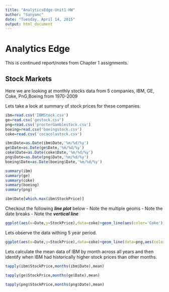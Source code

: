 ```yaml
---
title: "AnalyticsEdge-Unit1-HW"
author: "Sanyamc"
date: "Tuesday, April 14, 2015"
output: html_document
---
```



    Analytics Edge
========================
This is continued report/notes from Chapter 1 assignments.

Stock Markets
----------------------
Here we are looking at monthly stocks data from 5 companies, IBM, GE, Coke, PnG,Boeing from 1970-2009

Lets take a look at summary of stock prices for these companies. 



```r
ibm=read.csv('IBMStock.csv')
ge=read.csv('gestock.csv')
png=read.csv('procterGamblestock.csv')
boeing=read.csv('boeingstock.csv')
coke=read.csv('cocacolastock.csv')

ibm$Date=as.Date(ibm$Date,'%m/%d/%y')
ge$Date=as.Date(ge$Date,'%m/%d/%y')
coke$Date=as.Date(coke$Date,'%m/%d/%y')
png$Date=as.Date(png$Date,'%m/%d/%y')
boeing$Date=as.Date(boeing$Date,'%m/%d/%y')

summary(ibm)
summary(ge)
summary(coke)
summary(boeing)
summary(png)

ibm$Date[which.max(ibm$StockPrice)]

```

Checkout the following ***line plot*** below
- Note the multiple geoms
- Note the date breaks
- Note the ***vertical line***
```r

ggplot(aes(x=Date,y=StockPrice),data=coke)+geom_line(aes(color='Coke'))+geom_line(data=png,aes(color='PnG'))+geom_line(data=ibm,aes(color='IBM',colour='black'))+geom_line(data=boeing,aes(color='Boeing'))+geom_line(data=ge,aes(color='GE'))+scale_x_date(breaks="2 year")+geom_vline(xintercept=as.numeric(as.Date('2000-03-01')),alpha=1/4,linetype=2)

```
Lets observe the data withing 5 year period.
```r

ggplot(aes(x=Date,y=StockPrice),data=coke)+geom_line(data=png,aes(color='PnG'))+geom_line(data=ibm,aes(color='IBM',colour='black'))+geom_line(data=boeing,aes(color='Boeing'))+geom_line(data=ge,aes(color='GE'))+geom_line(aes(color='Coke'))+scale_x_date(limits=c(as.Date("2004-01-01"),as.Date("2005-12-01")))+geom_vline(xintercept=as.numeric(as.Date('2000-03-01')),alpha=1/4,linetype=2)+scale_y_discrete(breaks=seq(0,200,5))

```

Lets calculate the mean data of IBM by month across all years and then identify when IBM had historically higher stock prices than other months.

```r
tapply(ibm$StockPrice,months(ibm$Date),mean)

tapply(ge$StockPrice,months(ge$Date),mean)

tapply(png$StockPrice,months(png$Date),mean)

```

